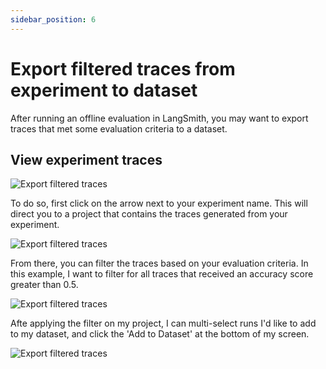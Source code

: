 ```yaml
---
sidebar_position: 6
---
```


# Export filtered traces from experiment to dataset

After running an offline evaluation in LangSmith, you may want to export traces that met some evaluation criteria to a dataset.

## View experiment traces

![Export filtered traces](./static/export-filtered-trace-to-dataset.png)

To do so, first click on the arrow next to your experiment name. This will direct you to a project that contains the traces generated from your experiment.

![Export filtered traces](./static/experiment-tracing-project.png)

From there, you can filter the traces based on your evaluation criteria. In this example, I want to filter for all traces that received an accuracy score greater than 0.5.

![Export filtered traces](./static/filtered-traces-from-experiment.png)

Afte applying the filter on my project, I can multi-select runs I'd like to add to my dataset, and click the 'Add to Dataset' at the bottom of my screen.

![Export filtered traces](./static/add-filtered-traces-to-dataset.png)
